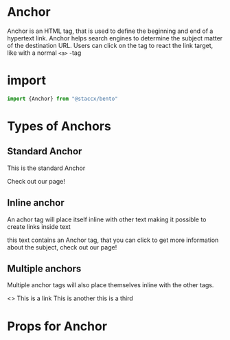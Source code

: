 
<Meta title="Components|Anchor" component={Anchor}/>


# Anchor
Anchor is an HTML tag, that is used to define the beginning and end of a hypertext link.
Anchor helps search engines to determine the subject matter of the destination URL.
Users can click on the tag to react the link target, like with a normal `<a>` -tag 


# import

```javascript
import {Anchor} from "@staccx/bento"
```

# Types of Anchors


## Standard Anchor
This is the standard Anchor

<Preview>
  <Story name="Standard">
   <Anchor href="https://www.stacc.com">Check out our page!</Anchor>
  </Story>
</Preview>


## Inline anchor
An achor tag will place itself inline with other text making it possible to create links
inside text

<Preview>
  <Story name="Inline">
  <p>
    this text contains an Anchor tag, that you can click to get more 
    information about the subject, 
   <Anchor href="https://www.stacc.com"> check out our page!</Anchor>
  </p>
  </Story>
</Preview>


## Multiple anchors
Multiple anchor tags will also place themselves inline with the other tags.

<Preview>
  <Story name="Multiple">
    <>
    <Anchor href="https://www.stacc.com">This is a link</Anchor>
    <Anchor href="https://www.stacc.com">This is another</Anchor>
    <Anchor href="https://www.stacc.com">this is a third </Anchor>
  </>
  </Story>
</Preview>


# Props for Anchor
<Props of={Anchor} />
